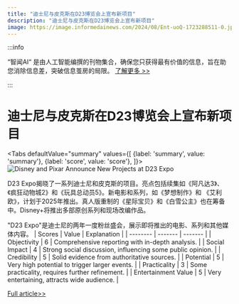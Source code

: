 ```yaml
---
title: "迪士尼与皮克斯在D23博览会上宣布新项目"
description: "迪士尼与皮克斯在D23博览会上宣布新项目"
image: https://image.informedainews.com/2024/08/Ent-uoQ-1723288511-0.jpg
---
```



:::info

“智闻AI“ 是由人工智能编撰的刊物集合，确保您只获得最有价值的信息，旨在助您消除信息差，突破信息茧房的局限。  [了解更多 >>](/)

:::

# 迪士尼与皮克斯在D23博览会上宣布新项目


<Tabs
	defaultValue="summary"
	values={[
	{label: 'summary', value: 'summary'},
	{label: 'score', value: 'score'},
]}>
<TabItem value="summary">
<img
  src="https://image.informedainews.com/2024/08/Ent-uoQ-1723288511-0.jpg"
  alt="Disney and Pixar Announce New Projects at D23 Expo"
/>



D23 Expo揭晓了一系列迪士尼和皮克斯的项目。亮点包括续集如《阿凡达3》、《疯狂动物城2》和《玩具总动员5》。新电影和系列，如《梦想制作》和 《艾利欧》，计划于2025年推出。真人版重制的《星际宝贝》和《白雪公主》也在筹备中。Disney+将推出多部原创系列和现场改编作品。

"D23 Expo"是迪士尼的两年一度粉丝盛会，展示即将推出的电影、系列和其他媒体内容。
</TabItem>
<TabItem value="score">
	| Scores     | Value   | Explanation |
	| -------- | ------- | ------- |
	| Objectivity  | 6    | Comprehensive reporting with in-depth analysis.    |
	| Social Impact | 4     | Strong social discussion, influencing some public opinion.    |
	| Credibility    | 5    | Solid evidence from authoritative sources.    |
	| Potential    | 5    | Very high potential to trigger larger events.    |
	| Practicality    | 3    | Some practicality, requires further refinement.    |
	| Entertainment Value    | 5    | Very entertaining, attracts wide audience.    |
</TabItem>
</Tabs>

[Full article>>](https://www.gcores.com/articles/186454)
